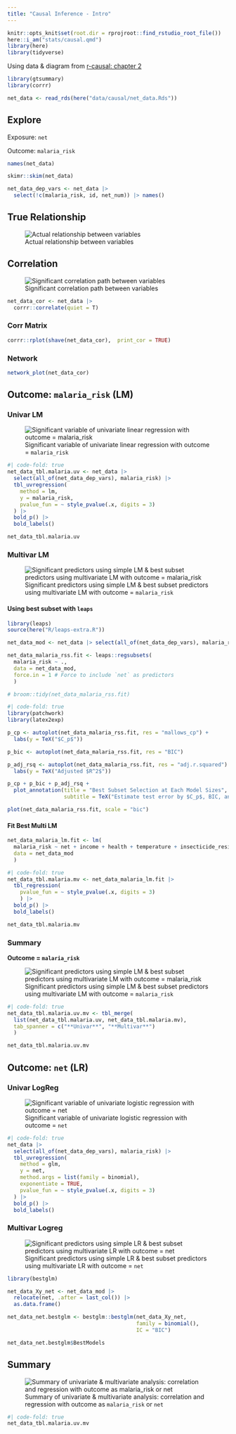 ```yaml
---
title: "Causal Inference - Intro"
---
```


```r
knitr::opts_knit$set(root.dir = rprojroot::find_rstudio_root_file())
here::i_am("stats/causal.qmd")
library(here)
library(tidyverse)
```

Using data & diagram from [r-causal: chapter 2](https://www.r-causal.org/chapters/02-whole-game#model-our-assumptions)

```r
library(gtsummary)
library(corrr)
```

```r
net_data <- read_rds(here("data/causal/net_data.Rds"))
```

## Explore

Exposure: `net`

Outcome: `malaria_risk`

```r
names(net_data)
```

```r
skimr::skim(net_data)
```

```r
net_data_dep_vars <- net_data |> 
  select(!c(malaria_risk, id, net_num)) |> names()
```

## True Relationship

![Actual relationship between variables](/pic/causal/fig-net-data-dag-1.png)


## Correlation

![Significant correlation path between variables](/pic/causal/fig-net-data-corr-path.png)


```r
net_data_cor <- net_data |> 
  corrr::correlate(quiet = T) 
```

::: {.panel-tabset}

### Corr Matrix

```r
corrr::rplot(shave(net_data_cor),  print_cor = TRUE)
```

### Network

```r
network_plot(net_data_cor)
```

:::


## Outcome: `malaria_risk` (LM)

### Univar LM


![Significant variable of univariate linear regression with outcome = `malaria_risk`](/pic/causal/fig-net-data_uni-lm-malaria.png)

```r
#| code-fold: true
net_data_tbl.malaria.uv <- net_data |>
  select(all_of(net_data_dep_vars), malaria_risk) |> 
  tbl_uvregression(
    method = lm,
    y = malaria_risk,
    pvalue_fun = ~ style_pvalue(.x, digits = 3)
  ) |> 
  bold_p() |> 
  bold_labels()

net_data_tbl.malaria.uv
```


### Multivar LM 

![Significant predictors using simple LM & best subset predictors using multivariate LM with outcome = `malaria_risk`](/pic/causal/fig-net-data_multi-lm-malaria.png)


#### Using best subset with `leaps`

```r
library(leaps)
source(here("R/leaps-extra.R"))
```

```r
net_data_mod <- net_data |> select(all_of(net_data_dep_vars), malaria_risk)
```

```r
net_data_malaria_rss.fit <- leaps::regsubsets(
  malaria_risk ~ ., 
  data = net_data_mod, 
  force.in = 1 # Force to include `net` as predictors
  )

# broom::tidy(net_data_malaria_rss.fit) 
```


```r
#| code-fold: true
library(patchwork)
library(latex2exp)

p_cp <- autoplot(net_data_malaria_rss.fit, res = "mallows_cp") +
  labs(y = TeX("$C_p$"))

p_bic <- autoplot(net_data_malaria_rss.fit, res = "BIC")

p_adj_rsq <- autoplot(net_data_malaria_rss.fit, res = "adj.r.squared") +
  labs(y = TeX("Adjusted $R^2$"))

p_cp + p_bic + p_adj_rsq +
  plot_annotation(title = "Best Subset Selection at Each Model Sizes", 
                  subtitle = TeX("Estimate test error by $C_p$, BIC, and Adjusted $R^2$"))
```


```r
plot(net_data_malaria_rss.fit, scale = "bic")
```

#### Fit Best Multi LM



```r
net_data_malaria_lm.fit <- lm(
  malaria_risk ~ net + income + health + temperature + insecticide_resistance, 
  data = net_data_mod
  )
```

```r
#| code-fold: true
net_data_tbl.malaria.mv <- net_data_malaria_lm.fit |> 
  tbl_regression(
    pvalue_fun = ~ style_pvalue(.x, digits = 3)
    ) |> 
  bold_p() |> 
  bold_labels()

net_data_tbl.malaria.mv
```


### Summary 

**Outcome = `malaria_risk`**

![Significant predictors using simple LM & best subset predictors using multivariate LM with outcome = `malaria_risk`](/pic/causal/fig-net-data-uni-multi-lm-malaria-sum.png)


```r
#| code-fold: true
net_data_tbl.malaria.uv.mv <- tbl_merge(
  list(net_data_tbl.malaria.uv, net_data_tbl.malaria.mv),
  tab_spanner = c("**Univar**", "**Multivar**")
  )

net_data_tbl.malaria.uv.mv
```



## Outcome: `net` (LR)

### Univar LogReg

![Significant variable of univariate logistic regression with outcome = `net`](/pic/causal/fig-net-data_uni-lr-net.png)


```r
#| code-fold: true
net_data |>
  select(all_of(net_data_dep_vars), malaria_risk) |> 
  tbl_uvregression(
    method = glm,
    y = net,
    method.args = list(family = binomial),
    exponentiate = TRUE,
    pvalue_fun = ~ style_pvalue(.x, digits = 3)
  ) |> 
  bold_p() |> 
  bold_labels()
```

### Multivar Logreg


![Significant predictors using simple LR & best subset predictors using multivariate LR with outcome = `net`](/pic/causal/fig-net-data_multi-lr-net.png)


```r
library(bestglm)
```

```r
net_data_Xy_net <- net_data_mod |> 
  relocate(net, .after = last_col()) |> 
  as.data.frame()
```

```r
net_data_net.bestglm <- bestglm::bestglm(net_data_Xy_net, 
                                         family = binomial(), 
                                         IC = "BIC")

net_data_net.bestglm$BestModels
```



## Summary

![Summary of univariate & multivariate analysis: correlation and regression with outcome as `malaria_risk` or `net`](/pic/causal/fig-net-data-summary.png)


```r
#| code-fold: true
net_data_tbl.malaria.uv.mv
```
